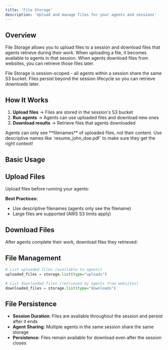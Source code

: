```yaml
---
title: 'File Storage'
description: 'Upload and manage files for your agents and sessions'
---
```



## Overview

File Storage allows you to upload files to a session and download files that agents retrieve during their work. When uploading a file, it becomes available to agents in that session. When agents download files from websites, you can retrieve those files later.

<Info>
File Storage is session-scoped - all agents within a session share the same S3 bucket. Files persist beyond the session lifecycle so you can retrieve downloads later.
</Info>

## How It Works

1. **Upload files** → Files are stored in the session's S3 bucket
2. **Run agents** → Agents can use uploaded files and download new ones
3. **Download results** → Retrieve files that agents downloaded

<Warning>
Agents can only see **filenames** of uploaded files, not their content. Use descriptive names like `resume_john_doe.pdf` to make sure they get the right context!
</Warning>

## Basic Usage

<FileStorageBasic />

## Upload Files

Upload files before running your agents:

<FileStorageUpload />

**Best Practices:**
- Use descriptive filenames (agents only see the filename)
- Large files are supported (AWS S3 limits apply)

## Download Files

After agents complete their work, download files they retrieved:

<FileStorageDownload />

## File Management

```python
# List uploaded files (available to agents)
uploaded_files = storage.list(type="uploads")

# List downloaded files (retrieved by agents from websites)
downloaded_files = storage.list(type="downloads")
```

## File Persistence

- **Session Duration**: Files are available throughout the session and persist after it ends
- **Agent Sharing**: Multiple agents in the same session share the same storage
- **Persistence**: Files remain available for download even after the session closes
